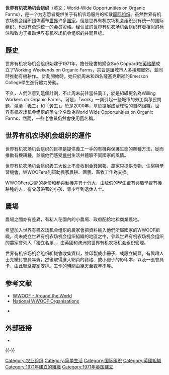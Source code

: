 '''世界有机农场机会组织'''（英文：World-Wide Opportunities on Organic Farms），是一个为志愿者提供关于有机农场服务的松散[[国际组织|国际组织]]。虽然世界有机农场机会组织团体遍布[[世界|世界]]许多[[国家|国家]]，但是世界有机农场机会组织没有统一的国际组织，也没有全球统一的会员资格。经认证的世界有机农场机会组织有着相似的标注和致力于推动世界有机农场机会组织的共同目标。

== 歷史 ==
世界有机农场机会组织始建于1971年，擔任秘書的婦女Sue Coppard在[[英格蘭|英格蘭]]成立了Working Weekends on Organic Farms，宗旨是讓城市人多接觸鄉郊，並同時推動有機耕作。 計劃開始時，她只於周末和四名薩塞克斯郡的Emerson College學生進行體力勞動。

不久，人們注意到這個計劃，不止周末前往當任義工，於是組織更名為Willing Workers on Organic Farms。可是，「work」一詞引起一些城市的勞工與移民問題，混淆「義工」和「勞工」。於是2000年，基於擴展成全球性的自然組織，世界有机农场机会组织的英文全名改為World Wide Opportunities on Organic Farms，然而，一些老會員仍然會使用舊名稱。

== 世界有机农场机会组织的運作 ==
世界有机农场机会组织的目標是提供義工一手的有機與保護生態的槷種方法，從而推動有機耕種，並讓他們感受[[農村|農村]]生活并體驗不同國家的風情。

世界有机农场机会组织義工大致上不會收到金錢回報，農家只提供食物、住宿與學習機會，WWOOFers則幫助農家農耕、園藝、畜牧工作為交換。

WWOOFers之間的身份和參與動機差異十分大，由放假的學生至有興趣學習有機耕種的人，有父母帶著的小孩、青少年到退休人士。

== 農場 ==
農場之間亦有差異，有私人花園內的小農場、政府配給地和商業農地。

希望加入世界有机农场机会组织的農家會把資料輸入他們所屬國家的WWOOF組織。尚未成立世界有机农场机会组织組織的地區之中，參與世界有机农场机会组织的農家會列入「獨立名單」，由英國和澳洲的世界有机农场机会组织管理。

世界有机农场机会组织組織會收集資料，並印製成小冊子、或設立網頁。有興趣人士先繳付會員年費，然後取得進入網頁的資格、或小冊子的影印本，以及一張會員卡，由此聯絡農家安排。工作的時間由幾天至數年不等。

== 参考文献 ==
{{Reflist}}
{{ReflistH}}
* [http://www.wwoof.org/ WWOOF - Around the World]{{en icon}}
* [https://web.archive.org/web/20090714222343/http://www.wwoof.org/national.asp National WWOOF Organisations ] {{en icon}}
* {{Wayback|url=http://www.wwoof.org/ |date=20080913110704 }} {{en icon}}
{{ReflistF}}

== 外部链接 ==
* {{Commons-inline|Escargot}}

{{-}}
{{Simple living |state = collapsed }}

[[Category:农业组织|Category:农业组织]]
[[Category:简单生活|Category:简单生活]]
[[Category:国际组织|Category:国际组织]]
[[Category:英國組織|Category:英國組織]]
[[Category:1971年建立的組織|Category:1971年建立的組織]]
[[Category:1971年英国建立|Category:1971年英国建立]]